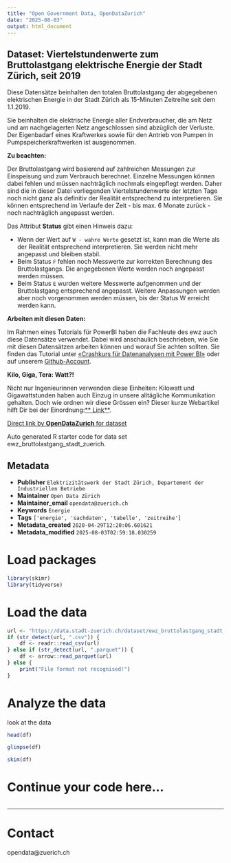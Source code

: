 ```yaml
---
title: "Open Government Data, OpenDataZurich"
date: "2025-08-03"
output: html_document
---
```


## Dataset: Viertelstundenwerte zum Bruttolastgang elektrische Energie der Stadt Zürich, seit 2019


Diese Datensätze beinhalten den totalen Bruttolastgang der abgegebenen elektrischen Energie in der Stadt Zürich als 15-Minuten Zeitreihe seit dem 1.1.2019.

Sie beinhalten die elektrische Energie aller Endverbraucher, die am Netz und am nachgelagerten Netz angeschlossen sind abzüglich der Verluste. Der Eigenbadarf eines Kraftwerkes sowie für den Antrieb von Pumpen in Pumpspeicherkraftwerken ist ausgenommen.


**Zu beachten:**


Der Bruttolastgang wird basierend auf zahlreichen Messungen zur Einspeisung und zum Verbrauch berechnet. Einzelne Messungen können dabei fehlen und müssen nachträglich nochmals eingepflegt werden. Daher sind die in dieser Datei vorliegenden Viertelstundenwerte der letzten Tage noch nicht ganz als definitiv der Realität entsprechend zu interpretieren. Sie können entsprechend im Verlaufe der Zeit - bis max. 6 Monate zurück - noch nachträglich angepasst werden.

Das Attribut **Status** gibt einen Hinweis dazu:

- Wenn der Wert auf `W - wahre Werte` gesetzt ist, kann man die Werte als der Realität entsprechend interpretieren. Sie werden nicht mehr angepasst und bleiben stabil.
- Beim Status `F` fehlen noch Messwerte zur korrekten Berechnung des Bruttolastgangs. Die angegebenen Werte werden  noch angepasst werden müssen.
- Beim Status `E` wurden weitere Messwerte aufgenommen und der Bruttolastgang entsprechend angepasst. Weitere Anpassungen werden aber noch vorgenommen werden müssen, bis der Status W erreicht werden kann.



[]()

**Arbeiten mit diesen Daten:**

Im Rahmen eines Tutorials für PowerBI haben die Fachleute des ewz auch diese Datensätze verwendet. Dabei wird anschaulich beschrieben, wie Sie mit diesen Datensätzen arbeiten können und worauf Sie achten sollten. Sie finden das Tutorial  unter [«Crashkurs für Datenanalysen mit Power BI»](https://opendatazurich.github.io/crashkurs-dataviz-powerbi/#bruttolastgang) oder auf unserem [Github-Account](https://github.com/opendatazurich/crashkurs-dataviz-powerbi).



[]()

**Kilo, Giga, Tera: Watt?!**


Nicht nur Ingenieurinnen verwenden diese Einheiten: Kilowatt und Gigawattstunden haben auch Einzug in unsere alltägliche Kommunikation gehalten. Doch wie ordnen wir diese Grössen ein? Dieser kurze Webartikel hilft Dir bei der Einordnung:[** Link**](https://www.powernewz.ch/2020/kilo-giga-tera-watt/).


[]()



[Direct link by **OpenDataZurich** for dataset](https://data.stadt-zuerich.ch/dataset/ewz_bruttolastgang_stadt_zuerich)

Auto generated R starter code for data set ewz_bruttolastgang_stadt_zuerich.

## Metadata

- **Publisher** `Elektrizitätswerk der Stadt Zürich, Departement der Industriellen Betriebe`
- **Maintainer** `Open Data Zürich`
- **Maintainer_email** `opendata@zuerich.ch`
- **Keywords** `Energie`
- **Tags** `['energie', 'sachdaten', 'tabelle', 'zeitreihe']`
- **Metadata_created** `2020-04-29T12:20:06.601621`
- **Metadata_modified** `2025-08-03T02:59:18.030259`


# Load packages

```r
library(skimr)
library(tidyverse)
```

# Load the data

```r
url <- "https://data.stadt-zuerich.ch/dataset/ewz_bruttolastgang_stadt_zuerich/download/2019_ewz_bruttolastgang.csv"
if (str_detect(url, ".csv")) {
    df <- readr::read_csv(url)
} else if (str_detect(url, ".parquet")) {
    df <- arrow::read_parquet(url)
} else {
    print("File format not recognised!")
}
```

# Analyze the data

look at the data
```r
head(df)
```

```r
glimpse(df)
```

```r
skim(df)
```

# Continue your code here...

```r

```

------------------------------------------------------------------------

# Contact

opendata@zuerich.ch
